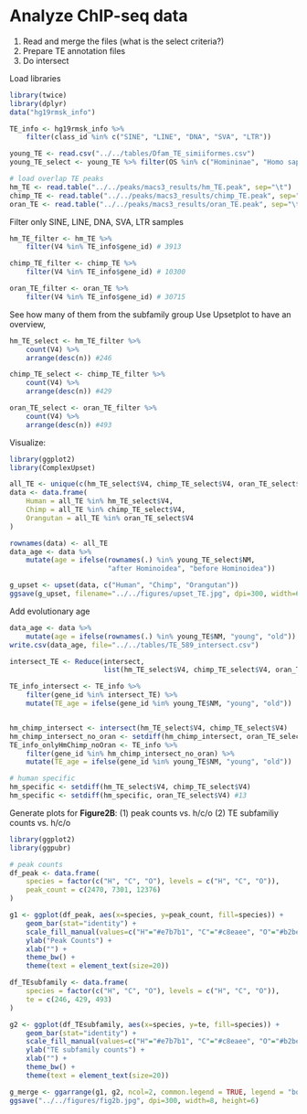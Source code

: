 # Analyze ChIP-seq data

1.  Read and merge the files (what is the select criteria?)
2.  Prepare TE annotation files
3.  Do intersect

Load libraries

```r
library(twice)
library(dplyr)
data("hg19rmsk_info")

TE_info <- hg19rmsk_info %>%
    filter(class_id %in% c("SINE", "LINE", "DNA", "SVA", "LTR"))

young_TE <- read.csv("../../tables/Dfam_TE_simiiformes.csv")
young_TE_select <- young_TE %>% filter(OS %in% c("Homininae", "Homo sapiens", "Hominoidea")) #89
```

```r
# load overlap TE peaks
hm_TE <- read.table("../../peaks/macs3_results/hm_TE.peak", sep="\t")
chimp_TE <- read.table("../../peaks/macs3_results/chimp_TE.peak", sep="\t")
oran_TE <- read.table("../../peaks/macs3_results/oran_TE.peak", sep="\t")
```

Filter only SINE, LINE, DNA, SVA, LTR samples

```r
hm_TE_filter <- hm_TE %>% 
    filter(V4 %in% TE_info$gene_id) # 3913

chimp_TE_filter <- chimp_TE %>%
    filter(V4 %in% TE_info$gene_id) # 10300

oran_TE_filter <- oran_TE %>%
    filter(V4 %in% TE_info$gene_id) # 30715

```

See how many of them from the subfamily group Use Upsetplot to have an overview,

```r
hm_TE_select <- hm_TE_filter %>%
    count(V4) %>%
    arrange(desc(n)) #246

chimp_TE_select <- chimp_TE_filter %>%
    count(V4) %>%
    arrange(desc(n)) #429

oran_TE_select <- oran_TE_filter %>%
    count(V4) %>%
    arrange(desc(n)) #493
```

Visualize:

```r
library(ggplot2)
library(ComplexUpset)

all_TE <- unique(c(hm_TE_select$V4, chimp_TE_select$V4, oran_TE_select$V4)) #589
data <- data.frame(
    Human = all_TE %in% hm_TE_select$V4,
    Chimp = all_TE %in% chimp_TE_select$V4,
    Orangutan = all_TE %in% oran_TE_select$V4
)

rownames(data) <- all_TE
data_age <- data %>% 
    mutate(age = ifelse(rownames(.) %in% young_TE_select$NM, 
                        "after Hominoidea", "before Hominoidea"))

g_upset <- upset(data, c("Human", "Chimp", "Orangutan"))
ggsave(g_upset, filename="../../figures/upset_TE.jpg", dpi=300, width=6, height=4)
```

Add evolutionary age

```r
data_age <- data %>%
    mutate(age = ifelse(rownames(.) %in% young_TE$NM, "young", "old"))
write.csv(data_age, file="../../tables/TE_589_intersect.csv")
```

```r
intersect_TE <- Reduce(intersect, 
                       list(hm_TE_select$V4, chimp_TE_select$V4, oran_TE_select$V4))

TE_info_intersect <- TE_info %>% 
    filter(gene_id %in% intersect_TE) %>%
    mutate(TE_age = ifelse(gene_id %in% young_TE$NM, "young", "old"))


hm_chimp_intersect <- intersect(hm_TE_select$V4, chimp_TE_select$V4) 
hm_chimp_intersect_no_oran <- setdiff(hm_chimp_intersect, oran_TE_select$V4)
TE_info_onlyHmChimp_noOran <- TE_info %>%
    filter(gene_id %in% hm_chimp_intersect_no_oran) %>%
    mutate(TE_age = ifelse(gene_id %in% young_TE$NM, "young", "old"))

# human specific
hm_specific <- setdiff(hm_TE_select$V4, chimp_TE_select$V4)
hm_specific <- setdiff(hm_specific, oran_TE_select$V4) #13
```

Generate plots for **Figure2B**: (1) peak counts vs. h/c/o (2) TE subfamiliy counts vs. h/c/o

```r
library(ggplot2)
library(ggpubr)

# peak counts
df_peak <- data.frame(
    species = factor(c("H", "C", "O"), levels = c("H", "C", "O")),
    peak_count = c(2470, 7301, 12376)
)

g1 <- ggplot(df_peak, aes(x=species, y=peak_count, fill=species)) +
    geom_bar(stat="identity") +
    scale_fill_manual(values=c("H"="#e7b7b1", "C"="#c8eaee", "O"="#b2beb5")) +
    ylab("Peak Counts") +
    xlab("") +
    theme_bw() +
    theme(text = element_text(size=20)) 

```

```r
df_TEsubfamily <- data.frame(
    species = factor(c("H", "C", "O"), levels = c("H", "C", "O")),
    te = c(246, 429, 493)
)

g2 <- ggplot(df_TEsubfamily, aes(x=species, y=te, fill=species)) +
    geom_bar(stat="identity") +
    scale_fill_manual(values=c("H"="#e7b7b1", "C"="#c8eaee", "O"="#b2beb5")) +
    ylab("TE subfamily counts") +
    xlab("") +
    theme_bw() +
    theme(text = element_text(size=20)) 
```

```r
g_merge <- ggarrange(g1, g2, ncol=2, common.legend = TRUE, legend = "bottom")
ggsave("../../figures/fig2b.jpg", dpi=300, width=8, height=6)
```
